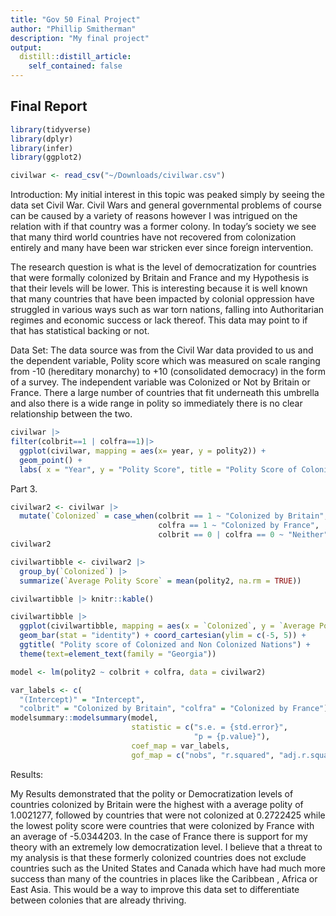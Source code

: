 ```yaml
---
title: "Gov 50 Final Project"
author: "Phillip Smitherman"
description: "My final project"
output:
  distill::distill_article:
    self_contained: false
---
```

## Final Report

```r
library(tidyverse)
library(dplyr)
library(infer)
library(ggplot2)

civilwar <- read_csv("~/Downloads/civilwar.csv")

```


Introduction:
My initial interest in this topic was peaked simply by seeing the data set Civil War. Civil Wars and general governmental problems of course can be caused by a variety of reasons however I was intrigued on the relation with if that country was a former colony. In today's society we see that many third world countries have not recovered from colonization entirely and many have been war stricken ever since foreign intervention. 

The research question is what is the level of democratization for countries that were formally colonized by Britain and France and my Hypothesis is that their levels will be lower. This is interesting because it is well known that many countries that have been impacted by colonial oppression have struggled in various ways such as war torn nations, falling into Authoritarian regimes and economic success or lack thereof. This data may point to if that has statistical backing or not.

Data Set:
The data source was from the Civil War data provided to us and the dependent variable,  Polity score which was measured  on scale ranging from -10 (hereditary monarchy) to +10 (consolidated democracy) in the form of a survey. The  independent variable was Colonized or Not by Britain or France. There a large number of countries that fit underneath this umbrella and also there is a wide range in polity so immediately there is no clear relationship between the two.

```r
civilwar |>
filter(colbrit==1 | colfra==1)|>
  ggplot(civilwar, mapping = aes(x= year, y = polity2)) +
  geom_point() +
  labs( x = "Year", y = "Polity Score", title = "Polity Score of Colonized Countries Throughout The Years")
```



Part 3.


```r
civilwar2 <- civilwar |>
  mutate(`Colonized` = case_when(colbrit == 1 ~ "Colonized by Britain",
                                 colfra == 1 ~ "Colonized by France",
                                 colbrit == 0 | colfra == 0 ~ "Neither"))
civilwar2
```

```r
civilwartibble <- civilwar2 |>
  group_by(`Colonized`) |>
  summarize(`Average Polity Score` = mean(polity2, na.rm = TRUE))
```

```r
civilwartibble |> knitr::kable()
```

```r
civilwartibble |>
  ggplot(civilwartibble, mapping = aes(x = `Colonized`, y = `Average Polity Score`, fill = `Colonized`)) +
  geom_bar(stat = "identity") + coord_cartesian(ylim = c(-5, 5)) +
  ggtitle( "Polity score of Colonized and Non Colonized Nations") +
  theme(text=element_text(family = "Georgia"))
```










```r
model <- lm(polity2 ~ colbrit + colfra, data = civilwar2)

var_labels <- c(
  "(Intercept)" = "Intercept",
  "colbrit" = "Colonized by Britain", "colfra" = "Colonized by France")
modelsummary::modelsummary(model,
                           statistic = c("s.e. = {std.error}",
                                         "p = {p.value}"),
                           coef_map = var_labels,
                           gof_map = c("nobs", "r.squared", "adj.r.squared"))
```

Results:

My Results demonstrated that the polity or Democratization levels of countries colonized by Britain  were the highest with a  average polity of 1.0021277, followed by countries that were not colonized at 0.2722425 while the lowest polity score were countries that were colonized by France with an average of -5.0344203. In the case of France there is support for my theory with an extremely low democratization level. I believe that a threat to my analysis is that these formerly colonized countries does not exclude countries such as the United States and Canada which have had much more success than many of the countries in places like the Caribbean , Africa or East Asia. This would be a way to improve this data set to differentiate between colonies that are already thriving.



